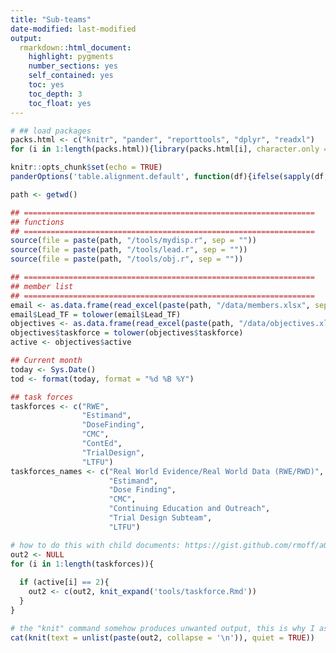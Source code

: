 ```yaml
---
title: "Sub-teams"
date-modified: last-modified
output: 
  rmarkdown::html_document:
    highlight: pygments
    number_sections: yes
    self_contained: yes
    toc: yes
    toc_depth: 3
    toc_float: yes
---
```




```r
# ## load packages
packs.html <- c("knitr", "pander", "reporttools", "dplyr", "readxl")
for (i in 1:length(packs.html)){library(packs.html[i], character.only = TRUE)}

knitr::opts_chunk$set(echo = TRUE)
panderOptions('table.alignment.default', function(df){ifelse(sapply(df, is.numeric), 'right', 'left')})

path <- getwd()

## =================================================================
## functions
## =================================================================
source(file = paste(path, "/tools/mydisp.r", sep = ""))
source(file = paste(path, "/tools/lead.r", sep = ""))
source(file = paste(path, "/tools/obj.r", sep = ""))

## =================================================================
## member list
## =================================================================
email <- as.data.frame(read_excel(paste(path, "/data/members.xlsx", sep = ""), col_types = NULL))
email$Lead_TF = tolower(email$Lead_TF)
objectives <- as.data.frame(read_excel(paste(path, "/data/objectives.xlsx", sep = ""), col_types = NULL))
objectives$taskforce = tolower(objectives$taskforce)
active <- objectives$active

## Current month
today <- Sys.Date()
tod <- format(today, format = "%d %B %Y")

## task forces
taskforces <- c("RWE", 
                "Estimand",	
                "DoseFinding",
                "CMC",	
                "ContEd",	
                "TrialDesign",	
                "LTFU")
taskforces_names <- c("Real World Evidence/Real World Data (RWE/RWD)",
                      "Estimand",
                      "Dose Finding",
                      "CMC",
                      "Continuing Education and Outreach",
                      "Trial Design Subteam",
                      "LTFU")
```



```r
# how to do this with child documents: https://gist.github.com/rmoff/a043676a2f084b81a434
out2 <- NULL
for (i in 1:length(taskforces)){
  
  if (active[i] == 2){
    out2 <- c(out2, knit_expand('tools/taskforce.Rmd'))
  }
}

# the "knit" command somehow produces unwanted output, this is why I assign its output to a and use a separate chunk to display a
cat(knit(text = unlist(paste(out2, collapse = '\n')), quiet = TRUE))
```

